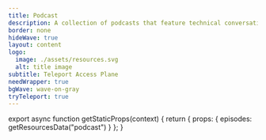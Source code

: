 ```yaml
---
title: Podcast
description: A collection of podcasts that feature technical conversations about security
border: none
hideWave: true
layout: content
logo:
  image: ./assets/resources.svg
  alt: title image
subtitle: Teleport Access Plane
needWrapper: true
bgWave: wave-on-gray
tryTeleport: true
---
```



<EpisodesList id="podcasts" episodes={props.episodes} kind="podcast" />

export async function getStaticProps(context) {
  return { props: { episodes: getResourcesData("podcast") } };
}
